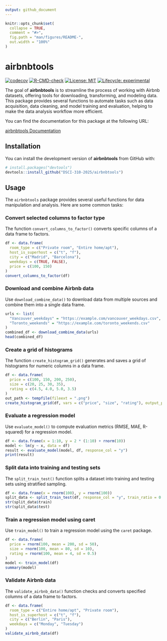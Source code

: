 ```yaml
---
output: github_document
---
```


<!-- README.md is generated from README.Rmd. Please edit that file -->

```r
knitr::opts_chunk$set(
  collapse = TRUE,
  comment = "#>",
  fig.path = "man/figures/README-",
  out.width = "100%"
)
```

# airbnbtools

<!-- badges: start -->

[![codecov](https://codecov.io/gh/DSCI-310-2025/airbnbtools/graph/badge.svg?token=M05R361SU6)](https://codecov.io/gh/DSCI-310-2025/airbnbtools)
[![R-CMD-check](https://github.com/DSCI-310-2025/airbnbtools/actions/workflows/R-CMD-check.yaml/badge.svg)](https://github.com/DSCI-310-2025/airbnbtools/actions/workflows/R-CMD-check.yaml)
 [![License: MIT](https://img.shields.io/badge/License-MIT-yellow.svg)](LICENSE)
 [![Lifecycle: experimental](https://img.shields.io/badge/lifecycle-experimental-orange.svg)](https://www.tidyverse.org/lifecycle/)
 
<!-- badges: end -->

The goal of **airbnbtools** is to streamline the process of working with Airbnb datasets, offering tools for downloading, transforming, and modeling data. This package provides several functions to automate tasks such as data acquisition, data cleaning, and model training and evaluation, helping to make the data analysis workflow more efficient.

You can find the documentation for this package at the following URL:

[airbnbtools Documentation](https://dsci-310-2025.github.io/airbnbtools/)

## Installation

You can install the development version of **airbnbtools** from GitHub with:

```r
# install.packages("devtools")
devtools::install_github("DSCI-310-2025/airbnbtools")
```

## Usage

The `airbnbtools` package provides several useful functions for data manipulation and analysis. Here are some common tasks:

### Convert selected columns to factor type

The function `convert_columns_to_factor()` converts specific columns of a data frame to factors.

```r
df <- data.frame(
  room_type = c("Private room", "Entire home/apt"),
  host_is_superhost = c("t", "f"),
  city = c("Madrid", "Barcelona"),
  weekdays = c(TRUE, FALSE),
  price = c(100, 150)
)
convert_columns_to_factor(df)
```

### Download and combine Airbnb data

Use `download_combine_data()` to download data from multiple sources and combine them into a single data frame.

```r
urls <- list(
  "Vancouver_weekdays" = "https://example.com/vancouver_weekdays.csv",
  "Toronto_weekends" = "https://example.com/toronto_weekends.csv"
)
combined_df <- download_combine_data(urls)
head(combined_df)
```

### Create a grid of histograms

The function `create_histogram_grid()` generates and saves a grid of histograms for numeric columns in a data frame.

```r
df <- data.frame(
  price = c(100, 150, 200, 250),
  size = c(20, 25, 30, 35),
  rating = c(4.5, 4.0, 5.0, 3.5)
)
out_path <- tempfile(fileext = ".png")
create_histogram_grid(df, vars = c("price", "size", "rating"), output_path = out_path)
```

### Evaluate a regression model

Use `evaluate_model()` to compute evaluation metrics (RMSE, MAE, R-squared) for a regression model.

```r
df <- data.frame(x = 1:10, y = 2 * (1:10) + rnorm(10))
model <- lm(y ~ x, data = df)
result <- evaluate_model(model, df, response_col = "y")
print(result)
```

### Split data into training and testing sets

The `split_train_test()` function splits a dataset into training and testing sets using stratified sampling.

```r
df <- data.frame(x = rnorm(100), y = rnorm(100))
split_data <- split_train_test(df, response_col = "y", train_ratio = 0.75)
str(split_data$train)
str(split_data$test)
```

### Train a regression model using caret

Use `train_model()` to train a regression model using the `caret` package.

```r
df <- data.frame(
  price = rnorm(100, mean = 200, sd = 50),
  size = rnorm(100, mean = 80, sd = 10),
  rating = rnorm(100, mean = 4, sd = 0.5)
)
model <- train_model(df)
summary(model)
```

### Validate Airbnb data

The `validate_airbnb_data()` function checks and converts specified columns of a data frame to factors.

```r
df <- data.frame(
  room_type = c("Entire home/apt", "Private room"),
  host_is_superhost = c("t", "f"),
  city = c("Berlin", "Paris"),
  weekdays = c("Monday", "Tuesday")
)
validate_airbnb_data(df)
```
